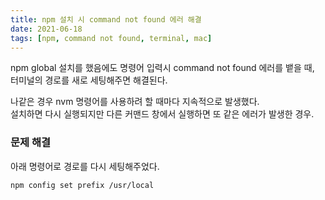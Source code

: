 ```yaml
---
title: npm 설치 시 command not found 에러 해결
date: 2021-06-18
tags: [npm, command not found, terminal, mac]
---
```


npm global 설치를 했음에도 명령어 입력시 command not found 에러를 뱉을 때,  
터미널의 경로를 새로 세팅해주면 해결된다.

나같은 경우 nvm 명령어를 사용하려 할 때마다 지속적으로 발생했다.  
설치하면 다시 실행되지만 다른 커맨드 창에서 실행하면 또 같은 에러가 발생한 경우.

### 문제 해결

아래 명령어로 경로를 다시 세팅해주었다.

```
npm config set prefix /usr/local
```
